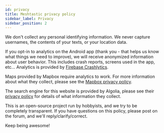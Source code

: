 ```yaml
---
id: privacy
title: Meshtastic privacy policy
sidebar_label: Privacy
sidebar_position: 2
---
```


We don't collect any personal identifying information. We never capture usernames, the contents of your texts, or your location data.

If you opt-in to analytics on the Android app (thank you - that helps us know what things we need to improve), we will receive anonymized information about user behavior. This includes crash reports, screens used in the app, etc... Analytics is provided by [Firebase Crashlytics](https://firebase.google.com/products/crashlytics).

Maps provided by Mapbox require analytics to work. For more information about what they collect, please see the [Mapbox privacy policy](https://www.mapbox.com/legal/privacy).

The search engine for this website is provided by Algolia, please see their [privacy policy](https://www.algolia.com/policies/privacy) for details of what information they collect.

This is an open-source project run by hobbyists, and we try to be completely transparent. If you have questions on this policy, please post on the forum, and we'll reply/clarify/correct.

Keep being awesome!
